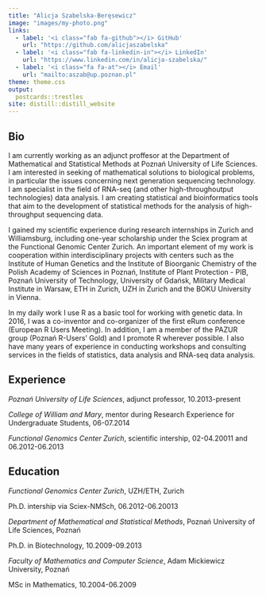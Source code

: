 ```yaml
---
title: "Alicja Szabelska-Beręsewicz"
image: "images/my-photo.png"
links:
  - label: '<i class="fab fa-github"></i> GitHub'
    url: "https://github.com/alicjaszabelska"
  - label: '<i class="fab fa-linkedin-in"></i> LinkedIn'
    url: "https://www.linkedin.com/in/alicja-szabelska/"
  - label: '<i class="fa fa-at"></i> Email'
    url: "mailto:aszab@up.poznan.pl"
theme: theme.css
output:
  postcards::trestles
site: distill::distill_website
---
```

 
## Bio

I am currently working as an adjunct proffesor at the Department of Mathematical and Statistical Methods at Poznań University of Life Sciences. I am interested in seeking of mathematical solutions to biological problems, in particular the issues concerning next generation sequencing technology. I am specialist in the field of RNA-seq (and other high-throughoutput technologies) data analysis. I am creating statistical and bioinformatics tools that aim to the development of statistical methods for the analysis of high-throughput sequencing data. 

I gained my scientific experience during research internships in Zurich and Williamsburg, including one-year scholarship under the Sciex program at the Functional Genomic Center Zurich. An important element of my work is cooperation within interdisciplinary projects with centers such as the Institute of Human Genetics and the Institute of Bioorganic Chemistry of the Polish Academy of Sciences in Poznań, Institute of Plant Protection - PIB, Poznań University of Technology, University of Gdańsk, Military Medical Institute in Warsaw, ETH in Zurich, UZH in Zurich and the BOKU University in Vienna.

In my daily work I use R as a basic tool for working with genetic data. In 2016, I was a co-inventor and co-organizer of the first eRum conference (European R Users Meeting). In addition, I am a member of the PAZUR group (Poznań R-Users' Gold) and I promote R wherever possible. I also have many years of experience in conducting workshops and consulting services in the fields of statistics, data analysis and RNA-seq data analysis.

## Experience

*Poznań University of Life Sciences*, adjunct professor, 10.2013-present

*College of William and Mary*, mentor during Research Experience for Undergraduate Students, 06-07.2014

*Functional Genomics Center Zurich*, scientific intership, 02-04.20011 and 06.2012-06.2013

## Education

*Functional Genomics Center Zurich*, UZH/ETH, Zurich

Ph.D. intership via Sciex-NMSch, 06.2012-06.20013

*Department of Mathematical and Statistical Methods*, Poznań University of Life Sciences, Poznań

Ph.D. in Biotechnology, 10.2009-09.2013

*Faculty of Mathematics and Computer Science*, Adam Mickiewicz University, Poznań

MSc in Mathematics, 10.2004-06.2009

